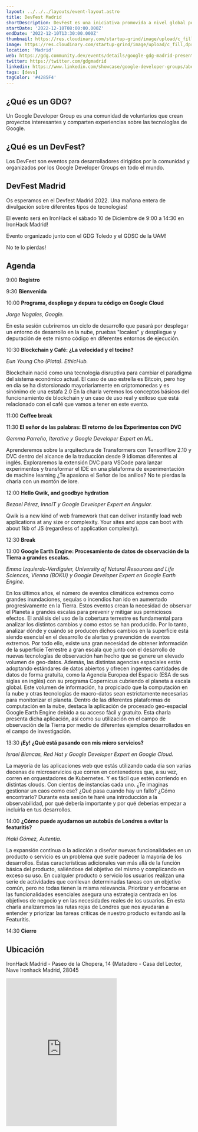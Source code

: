 ```yaml
---
layout: ../../../layouts/event-layout.astro
title: DevFest Madrid
shortDescription: DevFest es una iniciativa promovida a nivel global por Google para apoyar e impulsar a las comunidades tecnológicas
startDate: '2022-12-10T08:00:00.000Z'
endDate: '2022-12-10T13:30:00.000Z'
thumbnail: https://res.cloudinary.com/startup-grind/image/upload/c_fill,dpr_2.0,f_auto,g_center,h_1080,q_100,w_1080/v1/gcs/platform-data-goog/events/DF22-Bevy-EventThumb_A6AzjwO.png
image: https://res.cloudinary.com/startup-grind/image/upload/c_fill,dpr_2.0,f_auto,g_center,h_1080,q_100,w_1080/v1/gcs/platform-data-goog/events/DF22-Bevy-EventThumb_A6AzjwO.png
location: 'Madrid'
web: https://gdg.community.dev/events/details/google-gdg-madrid-presents-devfest-madrid-2022/
twitter: https://twitter.com/gdgmadrid
linkedin: https://www.linkedin.com/showcase/google-developer-groups/about/
tags: [devs]
tagColor: '#4285F4'
---
```


## ¿Qué es un GDG?

Un Google Developer Group es una comunidad de voluntarios que crean proyectos interesantes y comparten experiencias sobre las tecnologías de Google.

## ¿Qué es un DevFest?

Los DevFest son eventos para desarrolladores dirigidos por la comunidad y organizados por los Google Developer Groups en todo el mundo.

## DevFest Madrid

Os esperamos en el Devfest Madrid 2022. Una mañana entera de divulgación sobre diferentes tipos de tecnologías!

El evento será en IronHack el sábado 10 de Diciembre de 9:00 a 14:30 en IronHack Madrid!

Evento organizado junto con el GDG Toledo y el GDSC de la UAM!

No te lo pierdas!

## Agenda

9:00 **Registro**

9:30 **Bienvenida**

10:00 **Programa, despliega y depura tu código en Google Cloud**

_Jorge Nogales, Google._

En esta sesión cubriremos un ciclo de desarrollo que pasará por desplegar un entorno de desarrollo en la nube, pruebas "locales" y despliegue y depuración de este mismo código en diferentes entornos de ejecución.

10:30 **Blockchain y Café: ¿La velocidad y el tocino?**

_Eun Young Cho (Plata). EthicHub._

Blockchain nació como una tecnología disruptiva para cambiar el paradigma del sistema económico actual. El caso de uso estrella es Bitcoin, pero hoy en día se ha distorsionado mayoriariamente en criptomonedas y es sinónimo de una estafa 2.0 En la charla veremos los conceptos básicos del funcionamiento de blockchain y un caso de uso real y exitoso que está relacionado con el café que vamos a tener en este evento.

11:00 **Coffee break**

11:30 **El señor de las palabras: El retorno de los Experimentos con DVC**

_Gemma Parreño, Iterative y Google Developer Expert en ML._

Aprenderemos sobre la arquitectura de Transformers con TensorFlow 2.10 y DVC dentro del alcance de la traducción desde 9 idiomas diferentes al inglés. Exploraremos la extensión DVC para VSCode para lanzar experimentos y transformar el IDE en una plataforma de experimentación de machine learning ¿Te apasiona el Señor de los anillos? No te pierdas la charla con un montón de lore.

12:00 **Hello Qwik, and goodbye hydration**

_Bezael Pérez, InnoIT y Google Developer Expert en Angular._

Qwik is a new kind of web framework that can deliver instantly load web applications at any size or complexity. Your sites and apps can boot with about 1kb of JS (regardless of application complexity).

12:30 **Break**

13:00 **Google Earth Engine: Procesamiento de datos de observación de la Tierra a grandes escalas.**

_Emma Izquierdo-Verdiguier, University of Natural Resources and Life Sciences, Vienna (BOKU) y Google Developer Expert en Google Earth Engine._

En los últimos años, el número de eventos climáticos extremos como grandes inundaciones, sequías o incendios han ido en aumentado progresivamente en la Tierra. Estos eventos crean la necesidad de observar el Planeta a grandes escalas para prevenir y mitigar sus perniciosos efectos. El análisis del uso de la cobertura terrestre es fundamental para analizar los distintos cambios y como estos se han producido. Por lo tanto, analizar dónde y cuándo se producen dichos cambios en la superficie está siendo esencial en el desarrollo de alertas y prevención de eventos extremos. Por todo ello, existe una gran necesidad de obtener información de la superficie Terrestre a gran escala que junto con el desarrollo de nuevas tecnologías de observación han hecho que se genere un elevado volumen de geo-datos. Además, las distintas agencias espaciales están adoptando estándares de datos abiertos y ofrecen ingentes cantidades de datos de forma gratuita, como la Agencia Europea del Espacio (ESA de sus siglas en inglés) con su programa Copernicus cubriendo el planeta a escala global. Este volumen de información, ha propiciado que la computación en la nube y otras tecnologías de macro-datos sean estrictamente necesarias para monitorizar el planeta. Dentro de las diferentes plataformas de computación en la nube, destaca la aplicación de procesado geo-espacial Google Earth Engine debido a su acceso fácil y gratuito. Esta charla presenta dicha aplicación, así como su utilización en el campo de observación de la Tierra por medio de diferentes ejemplos desarrollados en el campo de investigación.

13:30 **¡Ey! ¿Qué está pasando con mis micro servicios?**

_Israel Blancas, Red Hat y Google Developer Expert en Google Cloud._

La mayoría de las aplicaciones web que estás utilizando cada dia son varias decenas de microservicios que corren en contenedores que, a su vez, corren en orquestadores de Kubernetes. Y es fácil que estén corriendo en distintas clouds. Con cientos de instancias cada uno. ¿Te imaginas gestionar un caos como ese? ¿Qué pasa cuando hay un fallo? ¿Cómo encontrarlo? Durante esta sesión te haré una introducción a la observabilidad, por qué debería importante y por qué deberías empezar a incluirla en tus desarrollos.

14:00 **¿Cómo puede ayudarnos un autobús de Londres a evitar la featuritis?**

_Iñaki Gómez, Autentia._

La expansión continua o la adicción a diseñar nuevas funcionalidades en un producto o servicio es un problema que suele padecer la mayoría de los desarrollos. Estas características adicionales van más allá de la función básica del producto, saliéndose del objetivo del mismo y complicando en exceso su uso. En cualquier producto o servicio los usuarios realizan una serie de actividades que conllevan determinadas tareas con un objetivo común, pero no todas tienen la misma relevancia. Priorizar y enfocarse en las funcionalidades esenciales asegura una estrategia centrada en los objetivos de negocio y en las necesidades reales de los usuarios. En esta charla analizaremos las rutas rojas de Londres que nos ayudarán a entender y priorizar las tareas críticas de nuestro producto evitando así la Featuritis.

14:30 **Cierre**

## Ubicación

IronHack Madrid - Paseo de la Chopera, 14 (Matadero - Casa del Lector, Nave Ironhack Madrid, 28045

<iframe className="w-full" height="400px" style="border:none;overflow:hidden" marginheight="0" marginwidth="0" aria-label="IronHack Madrid - Paseo de la Chopera, 14 (Matadero - Casa del Lector, Nave Ironhack Madrid, 28045" class="sek-lazy-loaded" src="https://www.google.com/maps/embed?pb=!1m18!1m12!1m3!1d3038.739942445813!2d-3.700628984198666!3d40.392455979367995!2m3!1f0!2f0!3f0!3m2!1i1024!2i768!4f13.1!3m3!1m2!1s0xd4228c1ed975ffd%3A0xabdd7c33b07aefdb!2sIronhack!5e0!3m2!1ses!2ses!4v1669874396908!5m2!1ses!2ses"></iframe>
